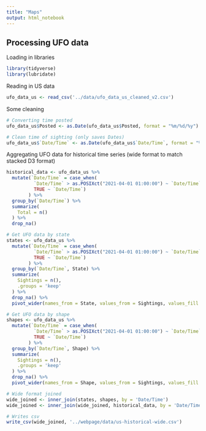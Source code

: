 ```yaml
---
title: "Maps"
output: html_notebook
---
```


## Processing UFO data

Loading in libraries

```r
library(tidyverse)
library(lubridate)
```

Reading in US data

```r
ufo_data_us <- read_csv('../data/ufo_data_us_cleaned_v2.csv')
```

Some cleaning

```r
# Converting time posted
ufo_data_us$Posted <- as.Date(ufo_data_us$Posted, format = "%m/%d/%y")

# Clean time of sighting (only saves Dates)
ufo_data_us$`Date/Time` <- as.Date(ufo_data_us$`Date/Time`, format = "%m/%d/%y %H:%M")
```

Aggregating UFO data for historical time series (wide format to match stacked D3 format)

```r
historical_data <- ufo_data_us %>%
  mutate(`Date/Time` = case_when(
          `Date/Time` > as.POSIXct("2021-04-01 01:00:00") ~ `Date/Time` - years(100),
          TRUE ~ `Date/Time`)
        ) %>% 
  group_by(`Date/Time`) %>% 
  summarize(
    Total = n()
  ) %>% 
  drop_na() 

# Get UFO data by state
states <- ufo_data_us %>% 
  mutate(`Date/Time` = case_when(
          `Date/Time` > as.POSIXct("2021-04-01 01:00:00") ~ `Date/Time` - years(100),
          TRUE ~ `Date/Time`)
        ) %>% 
  group_by(`Date/Time`, State) %>% 
  summarize(
    Sightings = n(),
    .groups = 'keep'
  ) %>% 
  drop_na() %>% 
  pivot_wider(names_from = State, values_from = Sightings, values_fill = list(Sightings = 0))

# Get UFO data by shape
shapes <- ufo_data_us %>% 
  mutate(`Date/Time` = case_when(
          `Date/Time` > as.POSIXct("2021-04-01 01:00:00") ~ `Date/Time` - years(100),
          TRUE ~ `Date/Time`)
        ) %>% 
  group_by(`Date/Time`, Shape) %>% 
  summarize(
    Sightings = n(),
    .groups = 'keep'
  ) %>% 
  drop_na() %>% 
  pivot_wider(names_from = Shape, values_from = Sightings, values_fill = list(Sightings = 0))

# Wide format joined
wide_joined <- inner_join(states, shapes, by = 'Date/Time')
wide_joined <- inner_join(wide_joined, historical_data, by = 'Date/Time')

# Writes csv
write_csv(wide_joined, '../webpage/data/us-historical-wide.csv')
```

